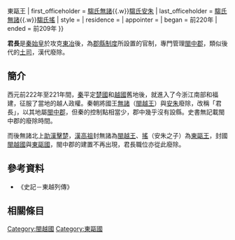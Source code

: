 {{Infobox former political post
| political_office = 君長
| country = [[秦|秦]]
| insignia =
| insigniasize =
| insigniacaption =
| image = Wuyishan_Minyue_Wangcheng_Bowuguan_2012.08.24_11-07-03.jpg 
| caption = 閩越王城博物館
| predecessor = 王
| successor = [[閩越王|閩越王]]{{.w}}東甌王
| first_officeholder = [[無諸|騶氏無諸]]{{.w}}[[安朱|騶氏安朱]]
| last_officeholder = [[無諸|騶氏無諸]]{{.w}}[[搖|騶氏搖]]
| style =
| residence =
| appointer =
| began = 前220年
| ended = 前209年
}}

'''君長'''是[[秦始皇|秦始皇]]於攻克[[東冶|東冶]]後，為[[郡縣制度|郡縣制度]]所設置的官制，專門管理[[閩中郡|閩中郡]]，類似後代的[[土司|土司]]，漢代廢除。

==簡介==
西元前222年至221年間，[[秦|秦]]平定[[楚國|楚國]]和[[越國|越國]]舊地後，就進入了今浙江南部和福建，征服了當地的越人政權。秦朝將國王[[無諸|無諸]]（[[闽越王|閩越王]]）與[[安朱|安朱]]廢除，改稱「君長」，以其地屬[[閩中郡|閩中郡]]，但秦的控制點相當少，郡中幾乎沒有設縣。史書無記載閩中郡的廢除時間。

而後無諸北上[[楚漢戰爭|助漢擊楚]]，[[漢高祖|漢高祖]]封無諸為[[閩越王|閩越王]]、[[搖|搖]]（安朱之子）為[[東甌王|東甌王]]，封國[[閩越國|閩越國]]與[[東甌國|東甌國]]，閩中郡的建置不再出現，君長職位亦從此廢除。

==參考資料==
*《史記－東越列傳》
==相關條目==
{{閩越國}}
[[Category:閩越國|Category:閩越國]]
[[Category:東甌國|Category:東甌國]]